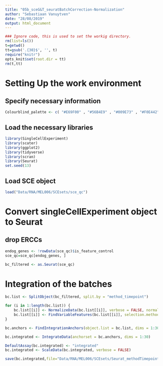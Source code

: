 ```yaml
---
title: "05b_sceG&T_seuratBatchCorrection-Normalization"
author: "Sebastiaan Vanuytven"
date: "28/08/2019"
output: html_document
---
```


```r
### Ignore code, this is used to set the workig directory. 
rm(list=ls())
t=getwd()
tt=gsub('.{30}$', '', t)
require("knitr")
opts_knit$set(root.dir = tt)
rm(t,tt)
```

# Setting Up the work environment


## Specify necessary information 

```r
Colourblind_palette <- c( "#E69F00" , "#56B4E9" , "#009E73" , "#F0E442" , "#0072B2" , "#D55E00" , "#CC79A7" , "#000000" )
```


## Load the necessary libraries
```r
library(SingleCellExperiment)
library(scater)
library(ggplot2)
library(tidyverse)
library(scran)
library(Seurat)
set.seed(13)
```

## Load SCE object
```r
load("Data/RNA/MEL006/SCEsets/sce_qc")
```


# Convert singleCellExperiment object to Seurat

## drop ERCCs

```r
endog_genes <- !rowData(sce_qc)$is_feature_control
sce_qc=sce_qc[endog_genes, ]
```


```r
bc_filtered <- as.Seurat(sce_qc)
```

# Integration of the batches

```r
bc.list <- SplitObject(bc_filtered, split.by = "method_timepoint")
```

```r
for (i in 1:length(bc.list)) {
    bc.list[[i]] <- NormalizeData(bc.list[[i]], verbose = FALSE, normalization.method = "LogNormalize", scale.factor = 10000)
    bc.list[[i]] <- FindVariableFeatures(bc.list[[i]], selection.method = "vst", nfeatures = 2000, verbose = FALSE)
}
```

```r
bc.anchors <- FindIntegrationAnchors(object.list = bc.list, dims = 1:30, k.filter = 20)
```

```r
bc.integrated <- IntegrateData(anchorset = bc.anchors, dims = 1:30)
```

```r
DefaultAssay(bc.integrated) <- "integrated"
bc.integrated <- ScaleData(bc.integrated, verbose = FALSE)
```

```r
save(bc.integrated,file="Data/RNA/MEL006/SCEsets/Seurat_methodTimepoint.RData")
```










